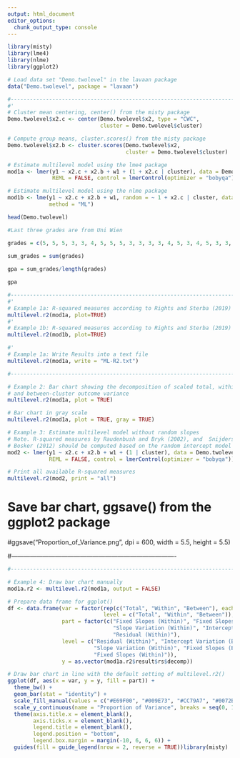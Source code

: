```yaml
---
output: html_document
editor_options: 
  chunk_output_type: console
---
```

```r
library(misty)
library(lme4)
library(nlme)
library(ggplot2)
```


```r
# Load data set "Demo.twolevel" in the lavaan package
data("Demo.twolevel", package = "lavaan")

#----------------------------------------------------------------------------
#'
# Cluster mean centering, center() from the misty package
Demo.twolevel$x2.c <- center(Demo.twolevel$x2, type = "CWC",
                             cluster = Demo.twolevel$cluster)

# Compute group means, cluster.scores() from the misty package
Demo.twolevel$x2.b <- cluster.scores(Demo.twolevel$x2,
                                     cluster = Demo.twolevel$cluster)

# Estimate multilevel model using the lme4 package
mod1a <- lmer(y1 ~ x2.c + x2.b + w1 + (1 + x2.c | cluster), data = Demo.twolevel,
              REML = FALSE, control = lmerControl(optimizer = "bobyqa"))

# Estimate multilevel model using the nlme package
mod1b <- lme(y1 ~ x2.c + x2.b + w1, random = ~ 1 + x2.c | cluster, data = Demo.twolevel,
             method = "ML")
```

```r
head(Demo.twolevel)
```


```r
#Last three grades are from Uni Wien

grades = c(5, 5, 5, 3, 3, 4, 5, 5, 5, 3, 3, 3, 3, 4, 5, 3, 4, 5, 3, 3, 3, 4, 3, 5, 4, 3, 5, 5)

sum_grades = sum(grades)
  
gpa = sum_grades/length(grades)

gpa
```


```r
#----------------------------------------------------------------------------
#'
# Example 1a: R-squared measures according to Rights and Sterba (2019)
multilevel.r2(mod1a, plot=TRUE)
#'
# Example 1b: R-squared measures according to Rights and Sterba (2019)
multilevel.r2(mod1b, plot=TRUE)

```

```r
#'
# Example 1a: Write Results into a text file
multilevel.r2(mod1a, write = "ML-R2.txt")

#-------------------------------------------------------------------------------

# Example 2: Bar chart showing the decomposition of scaled total, within-cluster,
# and between-cluster outcome variance
multilevel.r2(mod1a, plot = TRUE)

# Bar chart in gray scale
multilevel.r2(mod1a, plot = TRUE, gray = TRUE)
```


```r
# Example 3: Estimate multilevel model without random slopes
# Note. R-squared measures by Raudenbush and Bryk (2002), and  Snijders and
# Bosker (2012) should be computed based on the random intercept model
mod2 <- lmer(y1 ~ x2.c + x2.b + w1 + (1 | cluster), data = Demo.twolevel,
             REML = FALSE, control = lmerControl(optimizer = "bobyqa"))

# Print all available R-squared measures
multilevel.r2(mod2, print = "all")
```



# Save bar chart, ggsave() from the ggplot2 package
#ggsave("Proportion_of_Variance.png", dpi = 600, width = 5.5, height = 5.5)

#-------------------------------------------------------------------------------

```r
#-------------------------------------------------------------------------------

# Example 4: Draw bar chart manually
mod1a.r2 <- multilevel.r2(mod1a, output = FALSE)

# Prepare data frame for ggplot()
df <- data.frame(var = factor(rep(c("Total", "Within", "Between"), each = 5),
                              level = c("Total", "Within", "Between")),
                 part = factor(c("Fixed Slopes (Within)", "Fixed Slopes (Between)",
                                 "Slope Variation (Within)", "Intercept Variation (Between)",
                                 "Residual (Within)"),
                 level = c("Residual (Within)", "Intercept Variation (Between)",
                           "Slope Variation (Within)", "Fixed Slopes (Between)",
                           "Fixed Slopes (Within)")),
                 y = as.vector(mod1a.r2$result$rs$decomp))

# Draw bar chart in line with the default setting of multilevel.r2()
ggplot(df, aes(x = var, y = y, fill = part)) +
  theme_bw() +
  geom_bar(stat = "identity") +
  scale_fill_manual(values = c("#E69F00", "#009E73", "#CC79A7", "#0072B2", "#D55E00")) +
  scale_y_continuous(name = "Proportion of Variance", breaks = seq(0, 1, by = 0.1)) +
  theme(axis.title.x = element_blank(),
        axis.ticks.x = element_blank(),
        legend.title = element_blank(),
        legend.position = "bottom",
        legend.box.margin = margin(-10, 6, 6, 6)) +
  guides(fill = guide_legend(nrow = 2, reverse = TRUE))library(misty)
```

